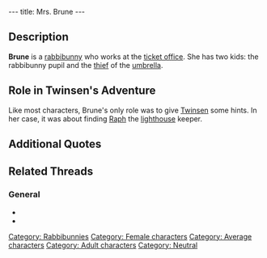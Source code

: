 ---
title: Mrs. Brune
---

{{Character|
Name=Brune|
Image=DIVERS.gif|
Race=[[Rabbibunny]]|
Gender=Female|
Size=Medium|
Age=Adult}}
{{image}}
{{Quote|
Quote=This rain, will it ever end! Between my kids who were supposed to go on a field trip and my oldest son who keeps forgetting his umbrella...I hope that they're not outside in this weather.|
Character=Brune}}

== Description ==
'''Brune''' is a [[rabbibunny]] who works at the [[Ticket office (Citadel Island)|ticket office]]. She has two kids: the rabbibunny pupil and the [[Umbrella thief|thief]] of the [[umbrella]].

== Role in Twinsen's Adventure ==
Like most characters, Brune's only role was to give [[Twinsen]] some hints. In her case, it was about finding [[Raph]] the [[lighthouse]] keeper.

== Additional Quotes ==
{{Quote|
Quote=Personally, I don't know where he is, but go look at the pharmacy. His sister might be able to help you.|
Character=Brune}}
{{Quote|
Quote=The weather is improving. Now the kids can go on their class outing.|
Character=Brune}}

== Related Threads ==
=== General ===
* {{thread|id=7972|title=Families}}
* {{thread|id=3121|title=Another quotes from LBA...}}

[[Category: Rabbibunnies]]
[[Category: Female characters]]
[[Category: Average characters]]
[[Category: Adult characters]]
[[Category: Neutral]]